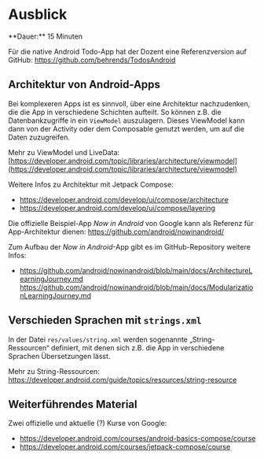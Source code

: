 
# Ausblick

<Callout>
  **Dauer:** 15 Minuten
</Callout>

Für die native Android Todo-App hat der Dozent eine Referenzversion
auf GitHub: https://github.com/behrends/TodosAndroid

## Architektur von Android-Apps

Bei komplexeren Apps ist es sinnvoll, über eine Architektur nachzudenken,
die die App in verschiedene Schichten aufteilt. So können z.B. die 
Datenbankzugriffe in ein `ViewModel` auszulagern. Dieses ViewModel kann 
dann von der Activity oder dem Composable genutzt werden, um auf die Daten 
zuzugreifen.

Mehr zu ViewModel und LiveData: 
[https://developer.android.com/topic/libraries/architecture/viewmodel](https://developer.android.com/topic/libraries/architecture/viewmodel)

Weitere Infos zu Architektur mit Jetpack Compose:

- https://developer.android.com/develop/ui/compose/architecture
- https://developer.android.com/develop/ui/compose/layering

Die offizielle Beispiel-App _Now in Android_ von Google kann als Referenz 
für App-Architektur dienen: https://github.com/android/nowinandroid/

Zum Aufbau der _Now in Android_-App gibt es im GitHub-Repository weitere Infos: 

- https://github.com/android/nowinandroid/blob/main/docs/ArchitectureLearningJourney.md
https://github.com/android/nowinandroid/blob/main/docs/ModularizationLearningJourney.md



## Verschieden Sprachen mit `strings.xml`

In der Datei `res/values/string.xml` werden sogenannte „String-Ressourcen“ 
definiert, mit denen sich z.B. die App in verschiedene Sprachen 
Übersetzungen lässt. 

Mehr zu String-Ressourcen: 
https://developer.android.com/guide/topics/resources/string-resource

## Weiterführendes Material

Zwei offizielle und aktuelle (?) Kurse von Google:

- https://developer.android.com/courses/android-basics-compose/course
- https://developer.android.com/courses/jetpack-compose/course
